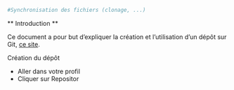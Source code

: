 ```r
#Synchronisation des fichiers (clonage, ...)
```

** Introduction **

Ce document a pour but d'expliquer la création et l'utilisation d'un dépôt sur Git, [ce site](https://github.com/).

 Création du dépôt 

* Aller dans votre profil
* Cliquer sur Repositor

